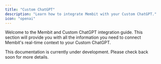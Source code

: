 ```yaml
---
title: "Custom ChatGPT"
description: "Learn how to integrate Membit with your Custom ChatGPT."
icon: "openai"
---
```


Welcome to the Membit and Custom ChatGPT integration guide. This section will provide you with all the information you need to connect Membit's real-time context to your Custom ChatGPT.

<Info>
  This documentation is currently under development. Please check back soon for
  more details.
</Info>
